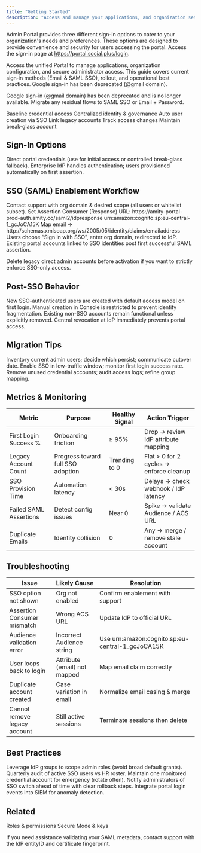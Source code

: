 ```yaml
---
title: "Getting Started"
description: "Access and manage your applications, and organization settings through the unified portal"
---
```




Admin Portal provides three different sign-in options to cater to your organization's needs and preferences. These options are designed to provide convenience and security for users accessing the portal. Access the sign-in page at https://portal.social.plus/login.

<Info>
Access the unified Portal to manage applications, organization configuration, and secure administrator access. This guide covers current sign‑in methods (Email & SAML SSO), rollout, and operational best practices. Google sign-in has been deprecated (@gmail domain).
</Info>

<Warning>Google sign-in (@gmail domain) has been deprecated and is no longer available. Migrate any residual flows to SAML SSO or Email + Password.</Warning>

<CardGroup cols={3}>
  <Card title="Email Login" icon="at">Baseline credential access</Card>
  <Card title="SAML SSO" icon="shield">Centralized identity & governance</Card>
  <Card title="Provision" icon="user-plus">Auto user creation via SSO</Card>
  <Card title="Migrate" icon="arrows-left-right">Link legacy accounts</Card>
  <Card title="Audit" icon="clock">Track access changes</Card>
  <Card title="Resilience" icon="dumbbell">Maintain break‑glass account</Card>
</CardGroup>

## Sign-In Options

<Tabs>
  <Tab title="Email & Password">Direct portal credentials (use for initial access or controlled break‑glass fallback).</Tab>
  <Tab title="SAML SSO">Enterprise IdP handles authentication; users provisioned automatically on first assertion.</Tab>
</Tabs>

## SSO (SAML) Enablement Workflow

<Steps>
  <Step title="Engage Support">Contact support with org domain & desired scope (all users or whitelist subset).</Step>
  <Step title="Configure IdP">Set Assertion Consumer (Response) URL: https://amity-portal-prod-auth.amity.co/saml2/idpresponse</Step>
  <Step title="Audience Restriction">urn:amazon:cognito:sp:eu-central-1_gcJoCA15K</Step>
  <Step title="Attribute Mapping">Map email → http://schemas.xmlsoap.org/ws/2005/05/identity/claims/emailaddress</Step>
  <Step title="Domain Sign-In">Users choose “Sign in with SSO”, enter org domain, redirected to IdP.</Step>
  <Step title="User Migration">Existing portal accounts linked to SSO identities post first successful SAML assertion.</Step>
</Steps>

<Warning>Delete legacy direct admin accounts before activation if you want to strictly enforce SSO-only access.</Warning>

## Post-SSO Behavior

<AccordionGroup>
  <Accordion title="Automatic Provisioning">New SSO-authenticated users are created with default access model on first login.</Accordion>
  <Accordion title="Console User Creation Disabled">Manual creation in Console is restricted to prevent identity fragmentation.</Accordion>
  <Accordion title="Legacy Accounts">Existing non-SSO accounts remain functional unless explicitly removed.</Accordion>
  <Accordion title="Security Consolidation">Central revocation at IdP immediately prevents portal access.</Accordion>
</AccordionGroup>

## Migration Tips

<Tabs>
  <Tab title="Before Enablement">Inventory current admin users; decide which persist; communicate cutover date.</Tab>
  <Tab title="During Cutover">Enable SSO in low-traffic window; monitor first login success rate.</Tab>
  <Tab title="After Enablement">Remove unused credential accounts; audit access logs; refine group mapping.</Tab>
</Tabs>

## Metrics & Monitoring

| Metric | Purpose | Healthy Signal | Action Trigger |
|--------|---------|----------------|----------------|
| First Login Success % | Onboarding friction | ≥ 95% | Drop → review IdP attribute mapping |
| Legacy Account Count | Progress toward full SSO adoption | Trending to 0 | Flat > 0 for 2 cycles → enforce cleanup |
| SSO Provision Time | Automation latency | < 30s | Delays → check webhook / IdP latency |
| Failed SAML Assertions | Detect config issues | Near 0 | Spike → validate Audience / ACS URL |
| Duplicate Emails | Identity collision | 0 | Any → merge / remove stale account |

## Troubleshooting

| Issue | Likely Cause | Resolution |
|-------|--------------|-----------|
| SSO option not shown | Org not enabled | Confirm enablement with support |
| Assertion Consumer mismatch | Wrong ACS URL | Update IdP to official URL | 
| Audience validation error | Incorrect Audience string | Use urn:amazon:cognito:sp:eu-central-1_gcJoCA15K |
| User loops back to login | Attribute (email) not mapped | Map email claim correctly |
| Duplicate account created | Case variation in email | Normalize email casing & merge |
| Cannot remove legacy account | Still active sessions | Terminate sessions then delete |

## Best Practices

<AccordionGroup>
  <Accordion title="Least Privilege">Leverage IdP groups to scope admin roles (avoid broad default grants).</Accordion>
  <Accordion title="Periodic Review">Quarterly audit of active SSO users vs HR roster.</Accordion>
  <Accordion title="Break-Glass Access">Maintain one monitored credential account for emergency (rotate often).</Accordion>
  <Accordion title="Communication Plan">Notify administrators of SSO switch ahead of time with clear rollback steps.</Accordion>
  <Accordion title="Logging & Alerting">Integrate portal login events into SIEM for anomaly detection.</Accordion>
</AccordionGroup>


## Related

<CardGroup cols={2}>
  <Card title="Admin Access Control" icon="users" href="../console/management/admin-access-control">Roles & permissions</Card>
  <Card title="Security" icon="lock" href="../console/settings/security">Secure Mode & keys</Card>
</CardGroup>

<Info>If you need assistance validating your SAML metadata, contact support with the IdP entityID and certificate fingerprint.</Info>
